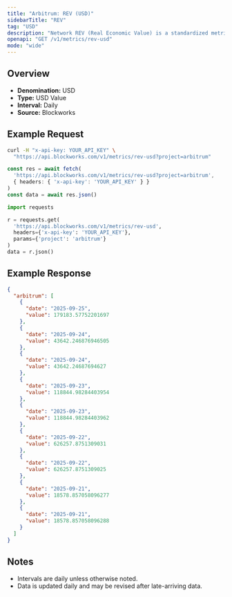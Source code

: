 ```yaml
---
title: "Arbitrum: REV (USD)"
sidebarTitle: "REV"
tag: "USD"
description: "Network REV (Real Economic Value) is a standardized metric that tracks blockchain value accrual generated by user activity. REV consists of both in-protocol transaction fees and out-of-protocol tips that users pay for transaction execution, so it measures the monetary demand to transact onchain."
openapi: "GET /v1/metrics/rev-usd"
mode: "wide"
---
```


## Overview

- **Denomination:** USD
- **Type:** USD Value
- **Interval:** Daily
- **Source:** Blockworks

## Example Request

<CodeGroup>

```bash cURL
curl -H "x-api-key: YOUR_API_KEY" \
  "https://api.blockworks.com/v1/metrics/rev-usd?project=arbitrum"
```

```typescript TypeScript
const res = await fetch(
  'https://api.blockworks.com/v1/metrics/rev-usd?project=arbitrum',
  { headers: { 'x-api-key': 'YOUR_API_KEY' } }
)
const data = await res.json()
```

```python Python
import requests

r = requests.get(
  'https://api.blockworks.com/v1/metrics/rev-usd',
  headers={'x-api-key': 'YOUR_API_KEY'},
  params={'project': 'arbitrum'}
)
data = r.json()
```

</CodeGroup>

## Example Response

```json
{
  "arbitrum": [
    {
      "date": "2025-09-25",
      "value": 179183.57752201697
    },
    {
      "date": "2025-09-24",
      "value": 43642.246876946505
    },
    {
      "date": "2025-09-24",
      "value": 43642.24687694627
    },
    {
      "date": "2025-09-23",
      "value": 118844.98284403954
    },
    {
      "date": "2025-09-23",
      "value": 118844.98284403962
    },
    {
      "date": "2025-09-22",
      "value": 626257.8751309031
    },
    {
      "date": "2025-09-22",
      "value": 626257.8751309025
    },
    {
      "date": "2025-09-21",
      "value": 18578.857058096277
    },
    {
      "date": "2025-09-21",
      "value": 18578.857058096288
    }
  ]
}
```

## Notes
- Intervals are daily unless otherwise noted.
- Data is updated daily and may be revised after late-arriving data.